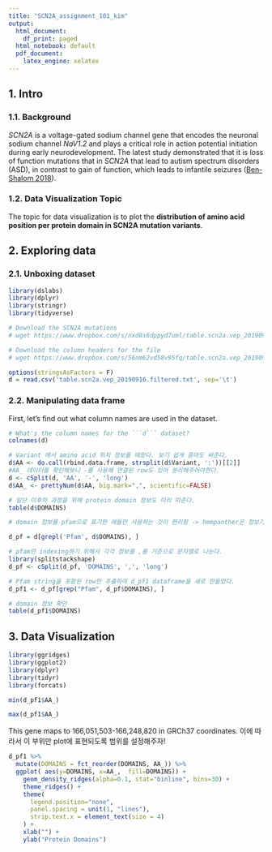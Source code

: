 ```yaml
---
title: "SCN2A_assignment_101_kim"
output:
  html_document:
    df_print: paged
  html_notebook: default
  pdf_document:
    latex_engine: xelatex 
---
```


## 1. Intro

### 1.1. Background

 *SCN2A* is a voltage-gated sodium channel gene that encodes the neuronal sodium channel *NaV1.2* and plays a critical role in action potential initiation during early neurodevelopment. The latest study demonstrated that it is loss of function mutations that in *SCN2A* that lead to autism spectrum disorders (ASD), in contrast to gain of function, which leads to infantile seizures ([Ben-Shalom 2018](https://www.ncbi.nlm.nih.gov/pmc/articles/PMC5796785/)). 

### 1.2. Data Visualization Topic

 The topic for data visualization is to plot the **distribution of amino acid position per protein domain in SCN2A mutation variants**. 

## 2. Exploring data

### 2.1. Unboxing dataset


```r
library(dslabs)
library(dplyr)
library(stringr)
library(tidyverse)
```

```r
# Download the SCN2A mutations
# wget https://www.dropbox.com/s/nxd8s6dppyd7uml/table.scn2a.vep_20190916.filtered.txt

# Download the column headers for the file
# wget https://www.dropbox.com/s/56nm62vd58v95fq/table.scn2a.vep_20190916.headers.txt
```

```r
options(stringsAsFactors = F)
d = read.csv('table.scn2a.vep_20190916.filtered.txt', sep='\t')
```

### 2.2. Manipulating data frame

First, let's find out what column names are used in the dataset.
```r
# What's the column names for the ```d``` dataset?
colnames(d)
```


```r
# Variant 에서 amino acid 위치 정보를 떼왔다. 보기 쉽게 콤마도 써준다.
d$AA <- do.call(rbind.data.frame, strsplit(d$Variant, ':'))[[2]]
#AA_ 데이터를 확인해보니 -를 사용해 연결된 row도 있어 분리해주어야한다.
d <- cSplit(d, 'AA', '-', 'long')
d$AA_ <- prettyNum(d$AA, big.mark=",", scientific=FALSE)
```

```r
# 일단 이후의 과정을 위해 protein domain 정보도 미리 따준다.
table(d$DOMAINS)
```

```r
# domain 정보를 pfam으로 표기한 애들만 사용하는 것이 편리함 -> hmmpanther은 정보가 너무 없고 133에 해당하는 data가 구글링에서 발견되지 않는다...

d_pf = d[grepl('Pfam', d$DOMAINS), ]

# pfam만 indexing하기 위해서 각각 정보를 ,를 기준으로 문자열로 나눈다.
library(splitstackshape)
d_pf <- cSplit(d_pf, 'DOMAINS', ',', 'long')

# Pfam string을 포함된 row만 추출하여 d_pf1 dataframe을 새로 만들었다.
d_pf1 <- d_pf[grep("Pfam", d_pf$DOMAINS), ]

# domain 정보 확인
table(d_pf1$DOMAINS)
```

## 3. Data Visualization

```r
library(ggridges)
library(ggplot2)
library(dplyr)
library(tidyr)
library(forcats)
```

```r
min(d_pf1$AA_)
```

```r
max(d_pf1$AA_)
```

This gene maps to 166,051,503-166,248,820 in GRCh37 coordinates.
이에 따라서 이 부위만 plot에 표현되도록 범위를 설정해주자!

```r
d_pf1 %>%
  mutate(DOMAINS = fct_reorder(DOMAINS, AA_)) %>%
  ggplot( aes(y=DOMAINS, x=AA_,  fill=DOMAINS)) +
    geom_density_ridges(alpha=0.1, stat="binline", bins=30) +
    theme_ridges() +
    theme(
      legend.position="none",
      panel.spacing = unit(1, "lines"),
      strip.text.x = element_text(size = 4)
    ) +
    xlab("") +
    ylab("Protein Domains")
```











